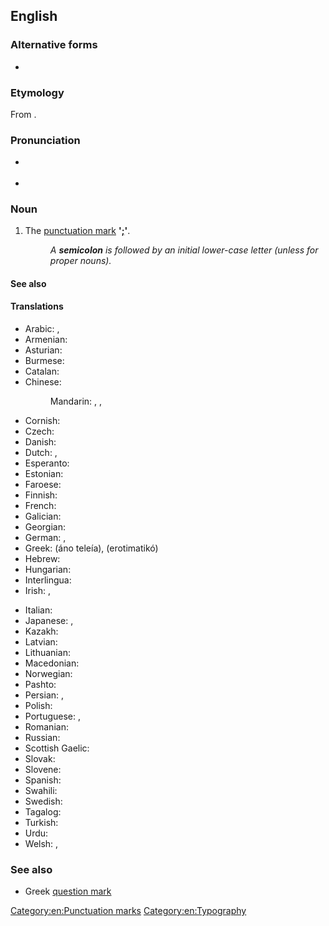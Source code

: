 {{also|semi-colon}}
==English==
{{wikipedia}}

===Alternative forms===
* {{l|en|semi-colon}}

===Etymology===
From {{prefix|semi|colon|lang=en}}.

===Pronunciation===
* {{a|UK}} {{IPA|/ˌsemiˈkəʊlən/|lang=en}}
* {{a|US}} {{IPA|/ˈsemikoʊlən/|lang=en}}

===Noun===
{{en-noun|s|semicola}}

# The [[punctuation mark]] ''' '[[;]]' '''.
#: ''A '''semicolon''' is followed by an initial lower-case letter (unless for proper nouns).''

====See also====
{{punctuation}}

====Translations====
{{trans-top|punctuation mark ';'}}
* Arabic: {{t|ar|؛}}, {{t|ar|فَاصِلَة مَنْقُوطَة|f|tr=fāṣila manqūṭa}}
* Armenian: {{t|hy|կետ-ստորակետ}}
* Asturian: {{t|ast|puntu y coma|m}}
* Burmese: {{t-needed|my}}
* Catalan: {{t|ca|punt i coma|m}}
* Chinese:
*: Mandarin: {{t+|cmn|分號|sc=Hani}}, {{t+|cmn|分号|tr=fēnhào|sc=Hani}}, {{t|cmn|；|sc=Hani}}
* Cornish: {{t|kw|poynt ha komma|m}}
* Czech: {{t|cs|středník|m}}
* Danish: {{t+|da|semikolon|n}}
* Dutch: {{t+|nl|puntkomma|f|n}}, {{t+|nl|kommapunt|m}}
* Esperanto: {{t|eo|punktokomo}}
* Estonian: {{t|et|semikoolon}}
* Faroese: {{t|fo|semikolon|n}}
* Finnish: {{t+|fi|puolipiste}}
* French: {{t+|fr|point-virgule|m}}
* Galician: {{t|gl|punto e coma|m}}
* Georgian: {{t|ka|წერტილმძიმე}}
* German: {{t+|de|Strichpunkt|m}}, {{t+|de|Semikolon|n}}
* Greek: {{t+|el|άνω τελεία|f}} (áno teleía), {{qualifier|in relevance to the Greek language}} {{t+|el|ερωτηματικό|n}} (erotimatikó)
* Hebrew: {{t+|he|נקודה ופסיק}}
* Hungarian: {{t+|hu|pontosvessző}}
* Interlingua: {{t|ia|puncto e virgula}}
* Irish: {{t|ga|leathstad|m}}, {{t|ga|leathstadanna|m-p}}
{{trans-mid}}
* Italian: {{t|it|punto e virgola|m}}
* Japanese: {{t|ja|セミコロン|tr=semikoron}}, {{t+|ja|；}}
* Kazakh: {{t|kk|нүктелі үтір|sc=Cyrl}}
* Latvian: {{t|lv|semikols|m}}
* Lithuanian: {{t|lt|kabliataškis|m}}
* Macedonian: {{t|mk|точка-запирка|f|tr=tóčka-zápirka}}
* Norwegian: {{t|no|semikolon|c}}
* Pashto: {{t|ps|؛|sc=ps-Arab}}
* Persian: {{t|fa|؛}}, {{t+|fa|نقطه‌ویرگول|tr=noqte-virgul|sc=fa-Arab}}
* Polish: {{t+|pl|średnik|m}}
* Portuguese: {{t+|pt|ponto e vírgula}}, {{t|pt|ponto-e-vírgula|m}}
* Romanian: {{t+|ro|punct și virgulă}}
* Russian: {{t+|ru|то́чка с запято́й|f}}
* Scottish Gaelic: {{t|gd|leth-chòilean|m}}
* Slovak: {{t|sk|bodkočiarka|f}}
* Slovene: {{t+|sl|podpičje|n}}
* Spanish: {{t|es|punto y coma|m}}
* Swahili: {{t+|sw|alama ya nuktamkato}}
* Swedish: {{t+|sv|semikolon|c}}
* Tagalog: {{t|tl|tuldok-kuwit}}
* Turkish: {{t+|tr|noktalı virgül}}
* Urdu: {{t|ur|؛}}
* Welsh: {{t|cy|hanner colon|m}}, {{t|cy|hanner colonau|m-p}}
{{trans-bottom}}

===See also===
* {{l|en|;}} Greek [[question mark]]

[[Category:en:Punctuation marks]]
[[Category:en:Typography]]